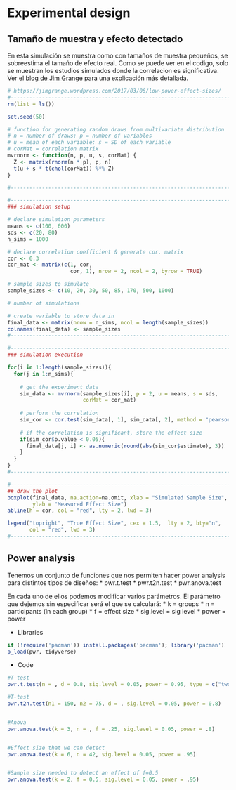 # Experimental design

## Tamaño de muestra y efecto detectado

En esta simulación se muestra como con tamaños de muestra pequeños, se sobreestima el tamaño de efecto real. Como se puede ver en el codigo, solo se muestran los estudios simulados donde la correlacion es significativa. Ver el [blog de Jim Grange](https://jimgrange.wordpress.com/2017/03/06/low-power-effect-sizes/) para una explicación más detallada.
```r
# https://jimgrange.wordpress.com/2017/03/06/low-power-effect-sizes/
#------------------------------------------------------------------------------
rm(list = ls())

set.seed(50)

# function for generating random draws from multivariate distribution
# n = number of draws; p = number of variables
# u = mean of each variable; s = SD of each variable
# corMat = correlation matrix
mvrnorm <- function(n, p, u, s, corMat) {
  Z <- matrix(rnorm(n * p), p, n)
  t(u + s * t(chol(corMat)) %*% Z)
}

#------------------------------------------------------------------------------

#------------------------------------------------------------------------------
### simulation setup

# declare simulation parameters
means <- c(100, 600)
sds <- c(20, 80)
n_sims = 1000

# declare correlation coefficient & generate cor. matrix
cor <- 0.3
cor_mat <- matrix(c(1, cor, 
                    cor, 1), nrow = 2, ncol = 2, byrow = TRUE)

# sample sizes to simulate
sample_sizes <- c(10, 20, 30, 50, 85, 170, 500, 1000)

# number of simulations

# create variable to store data in
final_data <- matrix(nrow = n_sims, ncol = length(sample_sizes))
colnames(final_data) <- sample_sizes
#------------------------------------------------------------------------------

#------------------------------------------------------------------------------
### simulation execution

for(i in 1:length(sample_sizes)){
  for(j in 1:n_sims){
    
    # get the experiment data
    sim_data <- mvrnorm(sample_sizes[i], p = 2, u = means, s = sds, 
                        corMat = cor_mat)
    
    # perform the correlation
    sim_cor <- cor.test(sim_data[, 1], sim_data[, 2], method = "pearson")
    
    # if the correlation is significant, store the effect size
    if(sim_cor$p.value < 0.05){
      final_data[j, i] <- as.numeric(round(abs(sim_cor$estimate), 3))
    }
  }
}
#------------------------------------------------------------------------------

#------------------------------------------------------------------------------
## draw the plot
boxplot(final_data, na.action=na.omit, xlab = "Simulated Sample Size", 
        ylab = "Measured Effect Size")
abline(h = cor, col = "red", lty = 2, lwd = 3)

legend("topright", "True Effect Size", cex = 1.5,  lty = 2, bty="n", 
       col = "red", lwd = 3)
#------------------------------------------------------------------------------
```



## Power analysis

Tenemos un conjunto de funciones que nos permiten hacer power analysis para distintos tipos de diseños:
* pwr.t.test
* pwr.t2n.test
* pwr.anova.test

En cada uno de ellos podemos modificar varios parámetros. El parámetro que dejemos sin especificar será el que se calculará:
* k = groups
* n = participants (in each group)
* f = effect size
* sig.level = sig level
* power = power


* Libraries
```r
if (!require('pacman')) install.packages('pacman'); library('pacman')
p_load(pwr, tidyverse)
```


* Code
```r

#T-test
pwr.t.test(n = , d = 0.8, sig.level = 0.05, power = 0.95, type = c("two.sample"))

#T-test 
pwr.t2n.test(n1 = 150, n2 = 75, d = , sig.level = 0.05, power = 0.8)


#Anova 
pwr.anova.test(k = 3, n = , f = .25, sig.level = 0.05, power = .8)


#Effect size that we can detect
pwr.anova.test(k = 6, n = 42, sig.level = 0.05, power = .95)


#Sample size needed to detect an effect of f=0.5
pwr.anova.test(k = 2, f = 0.5, sig.level = 0.05, power = .95)

```
